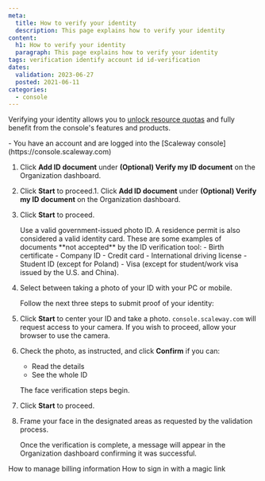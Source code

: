 ```yaml
---
meta:
  title: How to verify your identity
  description: This page explains how to verify your identity
content:
  h1: How to verify your identity
  paragraph: This page explains how to verify your identity
tags: verification identify account id id-verification 
dates:
  validation: 2023-06-27
  posted: 2021-06-11
categories:
  - console
---
```



Verifying your identity allows you to [unlock resource quotas](/console/account/reference-content/organization-quotas/) and fully benefit from the console's features and products.


<Message type="requirement">
  - You have an account and are logged into the [Scaleway console](https://console.scaleway.com)
</Message>

1. Click **Add ID document** under **(Optional) Verify my ID document** on the Organization dashboard.
    <Lightbox src="scaleway-add-id-document.webp" alt="" />
2. Click **Start** to proceed.1. Click **Add ID document** under **(Optional) Verify my ID document** on the Organization dashboard.
    <Lightbox src="scaleway-add-id-document.webp" alt="" />
2. Click **Start** to proceed.  <Lightbox src="scaleway-choose-country-of-issue.webp" alt="" />

    <Message type="important">
      Use a valid government-issued photo ID. A residence permit is also considered a valid identity card.
      These are some examples of documents **not accepted** by the ID verification tool:
      - Birth certificate
      - Company ID
      - Credit card
      - International driving license
      - Student ID (except for Poland)
      - Visa (except for student/work visa issued by the U.S. and China).
    </Message>
4. Select between taking a photo of your ID with your PC or mobile.

    Follow the next three steps to submit proof of your identity:
5. Click **Start** to center your ID and take a photo.
    <Message type="important">
      `console.scaleway.com` will request access to your camera. If you wish to proceed, allow your browser to use the camera.
    </Message>
6. Check the photo, as instructed, and click **Confirm** if you can:
    - Read the details
    - See the whole ID

    The face verification steps begin.
7. Click **Start** to proceed.
8. Frame your face in the designated areas as requested by the validation process.

    Once the verification is complete, a message will appear in the Organization dashboard confirming it was successful.

<Navigation title="See Also">
  <PreviousButton to="/console/account/how-to/manage-billing-information">How to manage billing information</PreviousButton>
  <NextButton to="/console/account/how-to/sign-in-with-magic-link">How to sign in with a magic link</NextButton>
</Navigation>
